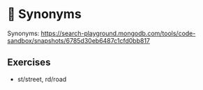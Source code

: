 # 📘 Synonyms

Synonyms: https://search-playground.mongodb.com/tools/code-sandbox/snapshots/6785d30eb6487c1cfd0bb817

## Exercises

  * st/street, rd/road